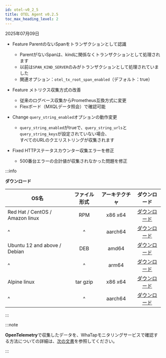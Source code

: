 ```yaml
---
id: otel-v0_2_5
title: OTEL Agent v0.2.5
toc_max_heading_level: 2
---
```


2025年07月09日

* <Status priority='2'>Feature</Status> ParentのないSpanをトランザクションとして認識  
  * ParentがないSpanは、kindに関係なくトランザクションとして処理されます  
  * 以前は`SPAN_KIND_SERVER`のみがトランザクションとして処理されていました  
  * 関連オプション：`otel_tx_root_span_enabled`（デフォルト：true）

* <Status priority='2'>Feature</Status> メトリクス収集方式の改善  
  * 従来のログベース収集からPrometheus互換方式に変更  
  * Flexボード（MXQLデータ照会）で確認可能

* <Status priority='1'>Change</Status> `query_string_enabled`オプションの動作変更  
  * `query_string_enabled`がtrueで、`query_string_urls`と`query_string_keys`が設定されていない場合、  
    すべてのURLのクエリストリングが収集されます

* <Status priority='0'>Fixed</Status> HTTPステータスカウンター収集エラーを修正  
  * 500番台エラーの合計値が収集されなかった問題を修正

:::info

**ダウンロード**

| OS名                             |  ファイル形式  | アーキテクチャ |                                     ダウンロード                                     |
| ------------------------------- | :------: | :-----: | :----------------------------------------------------------------------------: |
| Red Hat / CentOS / Amazon linux |    RPM   | x86 x64 |    [ダウンロード](http://repo.whatap.io/centos/6/x86_64/whatap-otel-0.2-5.x86_64)    |
| \^                              |    \^    | aarch64 | [ダウンロード](http://repo.whatap.io/centos/7/aarch64/whatap-otel-0.2-5.aarch64.rpm) |
| Ubuntu 12 and above / Debian    |    DEB   |  amd64  |   [ダウンロード](http://repo.whatap.io/debian/unstable/whatap-otel_0.2.5_amd64.deb)  |
| \^                              |    \^    |  arm64  |   [ダウンロード](http://repo.whatap.io/debian/unstable/whatap-otel_0.2.5_arm64.deb)  |
| Alpine linux                    | tar gzip | x86 x64 |     [ダウンロード](http://repo.whatap.io/alpine/x86_64/whatap-otel-0.2.5.tar.gz)     |
| \^                              |    \^    | aarch64 |     [ダウンロード](http://repo.whatap.io/alpine/aarch64/whatap-otel-0.2.5.tar.gz)    |

:::

:::note

**OpenTelemetry**で収集したデータを、WhaTapモニタリングサービスで確認する方法についての詳細は、[次の文書](../../opentelemetry/introduction)を参照してください。

:::
